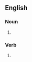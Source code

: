 {{also|Stunts}}

==English==

===Noun===
{{head|en|noun form}}

# {{plural of|en|stunt}}

===Verb===
{{head|en|verb form}}

# {{en-third-person singular of|stunt}}